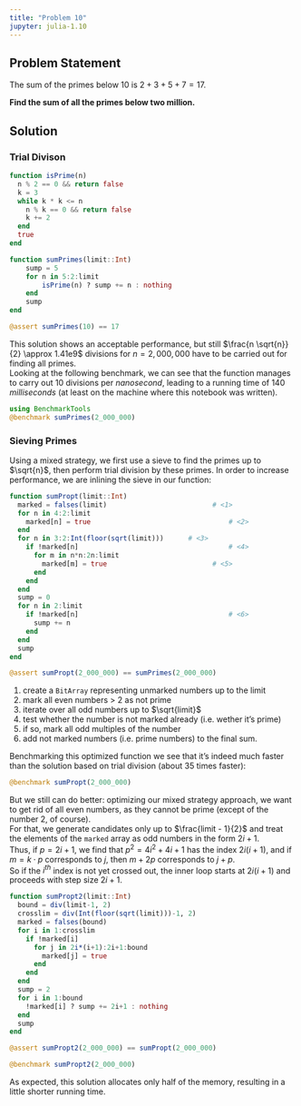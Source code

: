 ```yaml
---
title: "Problem 10"
jupyter: julia-1.10
---
```


## Problem Statement

The sum of the primes below 10 is $2+3+5+7=17$.

**Find the sum of all the primes below two million.**

## Solution

### Trial Divison

```julia
function isPrime(n)
  n % 2 == 0 && return false
  k = 3
  while k * k <= n
    n % k == 0 && return false
    k += 2
  end
  true
end

function sumPrimes(limit::Int)
	sump = 5
	for n in 5:2:limit
		isPrime(n) ? sump += n : nothing
	end
	sump
end

@assert sumPrimes(10) == 17
```

This solution shows an acceptable performance, but still $\frac{n \sqrt{n}}{2} \approx 1.41e9$ divisions for $n = 2,000,000$ have to be carried out for finding all primes.\
Looking at the following benchmark, we can see that the function manages to carry out 10 divisions per *nanosecond*, leading to a running time of 140 *milliseconds* (at least on the machine where this notebook was written).

```julia
using BenchmarkTools
@benchmark sumPrimes(2_000_000)
```

### Sieving Primes

Using a mixed strategy, we first use a sieve to find the primes up to $\sqrt{n}$, then perform trial division by these primes.
In order to increase performance, we are inlining the sieve in our function:

```julia
function sumPropt(limit::Int)
  marked = falses(limit) 				          # <1>
  for n in 4:2:limit
    marked[n] = true 						          # <2>
  end
  for n in 3:2:Int(floor(sqrt(limit))) 		# <3>
    if !marked[n] 							          # <4>
      for m in n*n:2n:limit
        marked[m] = true 				          # <5>
      end
    end
  end
  sump = 0
  for n in 2:limit
    if !marked[n] 							          # <6>
      sump += n
    end
  end
  sump
end

@assert sumPropt(2_000_000) == sumPrimes(2_000_000)
```
1. create a `BitArray` representing unmarked numbers up to the limit
2. mark all even numbers > 2 as not prime
3. iterate over all odd numbers up to $\sqrt{limit}$
4. test whether the number is not marked already (i.e. wether it's prime)
5. if so, mark all odd multiples of the number
6. add not marked numbers (i.e. prime numbers) to the final sum.

Benchmarking this optimized function we see that it's indeed much faster than the solution based on trial division (about 35 times faster):

```julia
@benchmark sumPropt(2_000_000)
```

But we still can do better:
optimizing our mixed strategy approach, we want to get rid of all even numbers, as they cannot be prime (except of the number 2, of course).\
For that, we generate candidates only up to $\frac{limit - 1}{2}$ and treat the elements of the `marked` array as odd numbers in the form $2i+1$.\
Thus, if $p = 2i + 1$, we find that $p^2 = 4i^2 + 4i + 1$ has the index $2i(i + 1)$, and if $m = k \cdot p$ corresponds to $j$, then $m + 2p$ corresponds to $j + p$.\
So if the $i^{th}$ index is not yet crossed out, the inner loop starts at $2i(i + 1)$ and proceeds with step size $2i + 1$.

```julia
function sumPropt2(limit::Int)
  bound = div(limit-1, 2)
  crosslim = div(Int(floor(sqrt(limit)))-1, 2)
  marked = falses(bound)
  for i in 1:crosslim
    if !marked[i]
      for j in 2i*(i+1):2i+1:bound
        marked[j] = true
      end
    end
  end
  sump = 2
  for i in 1:bound
    !marked[i] ? sump += 2i+1 : nothing
  end
  sump
end

@assert sumPropt2(2_000_000) == sumPropt(2_000_000)
```

```julia
@benchmark sumPropt2(2_000_000)
```

As expected, this solution allocates only half of the memory, resulting in a little shorter running time.